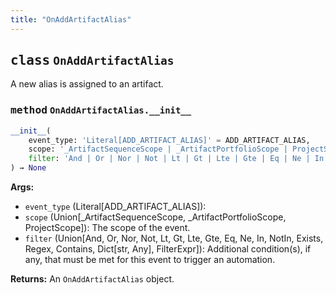 ```yaml
---
title: "OnAddArtifactAlias"
---
```






## <kbd>class</kbd> `OnAddArtifactAlias`
A new alias is assigned to an artifact.


### <kbd>method</kbd> `OnAddArtifactAlias.__init__`

```python
__init__(
    event_type: 'Literal[ADD_ARTIFACT_ALIAS]' = ADD_ARTIFACT_ALIAS,
    scope: '_ArtifactSequenceScope | _ArtifactPortfolioScope | ProjectScope',
    filter: 'And | Or | Nor | Not | Lt | Gt | Lte | Gte | Eq | Ne | In | NotIn | Exists | Regex | Contains | dict[str, Any] | FilterExpr' = And([])
) → None
```

**Args:**
 
 - `event_type` (Literal[ADD_ARTIFACT_ALIAS]): 
 - `scope` (Union[_ArtifactSequenceScope, _ArtifactPortfolioScope, ProjectScope]): The scope of the event.
 - `filter` (Union[And, Or, Nor, Not, Lt, Gt, Lte, Gte, Eq, Ne, In, NotIn, Exists, Regex, Contains, Dict[str, Any], FilterExpr]): Additional condition(s), if any, that must be met for this event to trigger an automation.

**Returns:**
 An `OnAddArtifactAlias` object.
